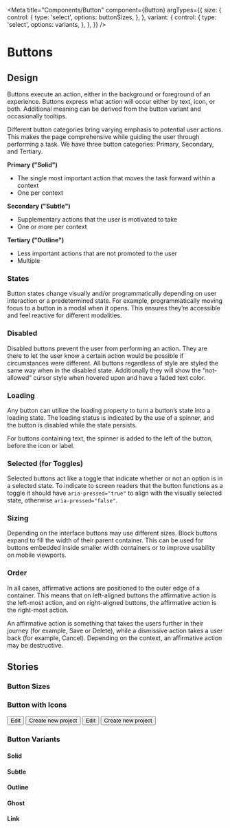 <!-- Button.stories.mdx-->


<Meta
  title="Components/Button"
  component={Button}
  argTypes={{
    size: {
      control: {
        type: 'select',
        options: buttonSizes,
      },
    },
    variant: {
      control: {
        type: 'select',
        options: variants,
      },
    },
  }}
/>

# Buttons

<Canvas>
  <Story story={Default} />
</Canvas>

<ArgsTable of={Button} story="^" />

## Design

Buttons execute an action, either in the background or foreground of an experience. Buttons express what action will occur either by text, icon, or both. Additional meaning can be derived from the button variant and occasionally tooltips.

Different button categories bring varying emphasis to potential user actions. This makes the page comprehensive while guiding the user through performing a task. We have three button categories: Primary, Secondary, and Tertiary.

**Primary ("Solid")**

- The single most important action that moves the task forward within a context
- One per context

**Secondary ("Subtle")**

- Supplementary actions that the user is motivated to take
- One or more per context

**Tertiary ("Outline")**

- Less important actions that are not promoted to the user
- Multiple

### States

Button states change visually and/or programmatically depending on user interaction or a predetermined state. For example, programmatically moving focus to a button in a modal when it opens. This ensures they’re accessible and feel reactive for different modalities.

### Disabled

Disabled buttons prevent the user from performing an action. They are there to let the user know a certain action would be possible if circumstances were different. All buttons regardless of style are styled the same way when in the disabled state. Additionally they will show the “not-allowed” cursor style when hovered upon and have a faded text color.

### Loading

Any button can utilize the loading property to turn a button’s state into a loading state. The loading status is indicated by the use of a spinner, and the button is disabled while the state persists.

For buttons containing text, the spinner is added to the left of the button, before the icon or label.

### Selected (for Toggles)

Selected buttons act like a toggle that indicate whether or not an option is in a selected state. To indicate to screen readers that the button functions as a toggle it should have `aria-pressed="true"` to align with the visually selected state, otherwise `aria-pressed="false"`.

### Sizing

Depending on the interface buttons may use different sizes. Block buttons expand to fill the width of their parent container. This can be used for buttons embedded inside smaller width containers or to improve usability on mobile viewports.

### Order

In all cases, affirmative actions are positioned to the outer edge of a container. This means that on left-aligned buttons the affirmative action is the left-most action, and on right-aligned buttons, the affirmative action is the right-most action.

An affirmative action is something that takes the users further in their journey (for example, Save or Delete), while a dismissive action takes a user back (for example, Cancel). Depending on the context, an affirmative action may be destructive.

## Stories

### Button Sizes

<Canvas>
  <Story story={stories.sizes.xs} />
  <Story story={stories.sizes.sm} />
  <Story story={stories.sizes.base} />
  <Story story={stories.sizes.lg} />
  <Story story={stories.sizes.xl} />
</Canvas>

### Button with Icons

<Canvas>
  <Story name="with icon left">
    <Button>
      <Icon name="pen" align="left" />
      Edit
    </Button>
  </Story>
  <Story name="with icon right">
    <Button>
      Create new project
      <Icon name="plus" align="right" />
    </Button>
  </Story>
  <Story name="TextWithIcon left">
    <Button>
      <TextWithIcon icon={{ name: 'pen' }}>Edit</TextWithIcon>
    </Button>
  </Story>
  <Story name="TextWithIcon right">
    <Button>
      <TextWithIcon icon={{ name: 'plus' }} align="right">
        Create new project
      </TextWithIcon>
    </Button>
  </Story>
</Canvas>

### Button Variants

#### Solid

<Canvas>
  <Story story={stories.variants.solid_xs} />
  <Story story={stories.variants.solid_sm} />
  <Story story={stories.variants.solid_base} />
  <Story story={stories.variants.solid_lg} />
  <Story story={stories.variants.solid_xl} />
</Canvas>

<Canvas>
  <Story story={stories.withIcons.icon_solid_xs} />
  <Story story={stories.withIcons.icon_solid_sm} />
  <Story story={stories.withIcons.icon_solid_base} />
  <Story story={stories.withIcons.icon_solid_lg} />
  <Story story={stories.withIcons.icon_solid_xl} />
</Canvas>

#### Subtle

<Canvas>
  <Story story={stories.variants.subtle_xs} />
  <Story story={stories.variants.subtle_sm} />
  <Story story={stories.variants.subtle_base} />
  <Story story={stories.variants.subtle_lg} />
  <Story story={stories.variants.subtle_xl} />
</Canvas>

<Canvas>
  <Story story={stories.withIcons.icon_subtle_xs} />
  <Story story={stories.withIcons.icon_subtle_sm} />
  <Story story={stories.withIcons.icon_subtle_base} />
  <Story story={stories.withIcons.icon_subtle_lg} />
  <Story story={stories.withIcons.icon_subtle_xl} />
</Canvas>

#### Outline

<Canvas>
  <Story story={stories.variants.outline_xs} />
  <Story story={stories.variants.outline_sm} />
  <Story story={stories.variants.outline_base} />
  <Story story={stories.variants.outline_lg} />
  <Story story={stories.variants.outline_xl} />
</Canvas>

<Canvas>
  <Story story={stories.withIcons.icon_outline_xs} />
  <Story story={stories.withIcons.icon_outline_sm} />
  <Story story={stories.withIcons.icon_outline_base} />
  <Story story={stories.withIcons.icon_outline_lg} />
  <Story story={stories.withIcons.icon_outline_xl} />
</Canvas>

#### Ghost

<Canvas>
  <Story story={stories.variants.ghost_xs} />
  <Story story={stories.variants.ghost_sm} />
  <Story story={stories.variants.ghost_base} />
  <Story story={stories.variants.ghost_lg} />
  <Story story={stories.variants.ghost_xl} />
</Canvas>

<Canvas>
  <Story story={stories.withIcons.icon_ghost_xs} />
  <Story story={stories.withIcons.icon_ghost_sm} />
  <Story story={stories.withIcons.icon_ghost_base} />
  <Story story={stories.withIcons.icon_ghost_lg} />
  <Story story={stories.withIcons.icon_ghost_xl} />
</Canvas>

#### Link

<Canvas>
  <Story story={stories.variants.link_xs} />
  <Story story={stories.variants.link_sm} />
  <Story story={stories.variants.link_base} />
  <Story story={stories.variants.link_lg} />
  <Story story={stories.variants.link_xl} />
</Canvas>

<Canvas>
  <Story story={stories.withIcons.icon_link_xs} />
  <Story story={stories.withIcons.icon_link_sm} />
  <Story story={stories.withIcons.icon_link_base} />
  <Story story={stories.withIcons.icon_link_lg} />
  <Story story={stories.withIcons.icon_link_xl} />
</Canvas>
